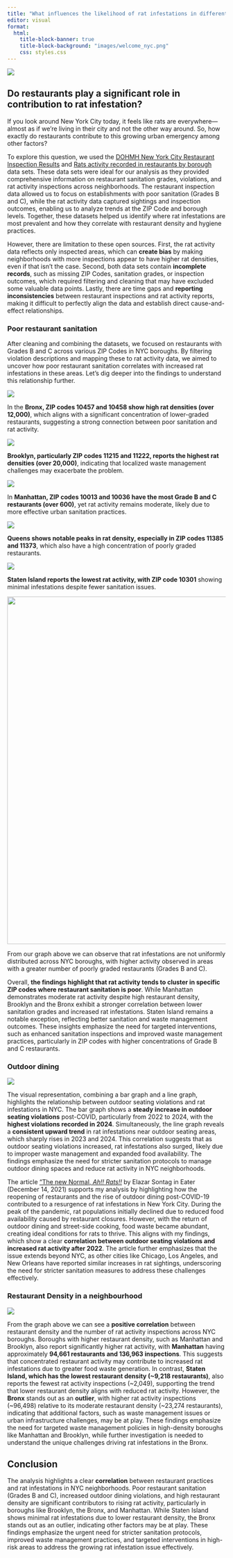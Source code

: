 ```yaml
---
title: "What influences the likelihood of rat infestations in different NYC neighborhoods?"
editor: visual
format:
  html:
    title-block-banner: true
    title-block-background: "images/welcome_nyc.png"
    css: styles.css
---
```


![](welcomerats.png)

## Do restaurants play a significant role in contribution to rat infestation?

If you look around New York City today, it feels like rats are everywhere—almost as if we’re living in their city and not the other way around. So, how exactly do restaurants contribute to this growing urban emergency among other factors?


To explore this question, we used the [DOHMH New York City Restaurant Inspection Results](https://data.cityofnewyork.us/Health/DOHMH-New-York-City-Restaurant-Inspection-Results/43nn-pn8j/data) and [Rats activity recorded in restaurants by borough](https://data.cityofnewyork.us/Health/Rats/idp8-qjf7) data sets. These data sets were ideal for our analysis as they provided comprehensive information on restaurant sanitation grades, violations, and rat activity inspections across neighborhoods. The restaurant inspection data allowed us to focus on establishments with poor sanitation (Grades B and C), while the rat activity data captured sightings and inspection outcomes, enabling us to analyze trends at the ZIP Code and borough levels. Together, these datasets helped us identify where rat infestations are most prevalent and how they correlate with restaurant density and hygiene practices.

However, there are limitation to these open sources. First, the rat activity data reflects only inspected areas, which can **create bias** by making neighborhoods with more inspections appear to have higher rat densities, even if that isn’t the case. Second, both data sets contain **incomplete records**, such as missing ZIP Codes, sanitation grades, or inspection outcomes, which required filtering and cleaning that may have excluded some valuable data points. Lastly, there are time gaps and **reporting inconsistencies** between restaurant inspections and rat activity reports, making it difficult to perfectly align the data and establish direct cause-and-effect relationships.

### Poor restaurant sanitation

After cleaning and combining the datasets, we focused on restaurants with Grades B and C across various ZIP Codes in NYC boroughs. By filtering violation descriptions and mapping these to rat activity data, we aimed to uncover how poor restaurant sanitation correlates with increased rat infestations in these areas. Let’s dig deeper into the findings to understand this relationship further.

![](Res-Bronx.png)

In the **Bronx, ZIP codes 10457 and 10458 show high rat densities (over 12,000)**, which aligns with a significant concentration of lower-graded restaurants, suggesting a strong connection between poor sanitation and rat activity.

![](Res-Brooklyn.png)

**Brooklyn, particularly ZIP codes 11215 and 11222, reports the highest rat densities (over 20,000)**, indicating that localized waste management challenges may exacerbate the problem.

![](Res-Manhattan.png)

 In **Manhattan, ZIP codes 10013 and 10036 have the most Grade B and C restaurants (over 600)**, yet rat activity remains moderate, likely due to more effective urban sanitation practices.
 
![](Res-Queens.png)

**Queens shows notable peaks in rat density, especially in ZIP codes 11385 and 11373**, which also have a high concentration of poorly graded restaurants.

![](Restaurant- statenISland.png) 

**Staten Island reports the lowest rat activity, with ZIP code 10301** showing minimal infestations despite fewer sanitation issues.

![](nyc_high_density_animation.gif){width="800px"}

From our graph above we can observe that rat infestations are not uniformly distributed across NYC boroughs, with higher activity observed in areas with a greater number of poorly graded restaurants (Grades B and C). 

Overall, **the findings highlight that rat activity tends to cluster in specific ZIP codes where restaurant sanitation is poor**. While Manhattan demonstrates moderate rat activity despite high restaurant density, Brooklyn and the Bronx exhibit a stronger correlation between lower sanitation grades and increased rat infestations. Staten Island remains a notable exception, reflecting better sanitation and waste management outcomes. These insights emphasize the need for targeted interventions, such as enhanced sanitation inspections and improved waste management practices, particularly in ZIP codes with higher concentrations of Grade B and C restaurants.

### Outdoor dining


![](Outdoor seating.png)



The visual representation, combining a bar graph and a line graph, highlights the relationship between outdoor seating violations and rat infestations in NYC. The bar graph shows a **steady increase in outdoor seating violations** post-COVID, particularly from 2022 to 2024, with the **highest violations recorded in 2024**. Simultaneously, the line graph reveals a **consistent upward trend** in rat infestations near outdoor seating areas, which sharply rises in 2023 and 2024. This correlation suggests that as outdoor seating violations increased, rat infestations also surged, likely due to improper waste management and expanded food availability. The findings emphasize the need for stricter sanitation protocols to manage outdoor dining spaces and reduce rat activity in NYC neighborhoods.

The article ["The new Normal, *Ah!! Rats!!* ](https://www.eater.com/22828594/restaurants-more-rats-pandemic) by Elazar Sontag in Eater (December 14, 2021) supports my analysis by highlighting how the reopening of restaurants and the rise of outdoor dining post-COVID-19 contributed to a resurgence of rat infestations in New York City. During the peak of the pandemic, rat populations initially declined due to reduced food availability caused by restaurant closures. However, with the return of outdoor dining and street-side cooking, food waste became abundant, creating ideal conditions for rats to thrive. This aligns with my findings, which show a clear **correlation between outdoor seating violations and increased rat activity after 2022**. The article further emphasizes that the issue extends beyond NYC, as other cities like Chicago, Los Angeles, and New Orleans have reported similar increases in rat sightings, underscoring the need for stricter sanitation measures to address these challenges effectively.

### Restaurant Density in a neighbourhood


![](Res Density.png)


From the graph above we can see a **positive correlation** between restaurant density and the number of rat activity inspections across NYC boroughs. Boroughs with higher restaurant density, such as Manhattan and Brooklyn, also report significantly higher rat activity, with **Manhattan** having approximately **94,661 restaurants and 136,963 inspections**. This suggests that concentrated restaurant activity may contribute to increased rat infestations due to greater food waste generation. In contrast, **Staten Island, which has the lowest restaurant density (~9,218 restaurants)**, also reports the fewest rat activity inspections (~2,049), supporting the trend that lower restaurant density aligns with reduced rat activity. However, the **Bronx** stands out as an **outlier**, with higher rat activity inspections (~96,498) relative to its moderate restaurant density (~23,274 restaurants), indicating that additional factors, such as waste management issues or urban infrastructure challenges, may be at play. These findings emphasize the need for targeted waste management policies in high-density boroughs like Manhattan and Brooklyn, while further investigation is needed to understand the unique challenges driving rat infestations in the Bronx.

## Conclusion

The analysis highlights a clear **correlation** between restaurant practices and rat infestations in NYC neighborhoods. Poor restaurant sanitation (Grades B and C), increased outdoor dining violations, and high restaurant density are significant contributors to rising rat activity, particularly in boroughs like Brooklyn, the Bronx, and Manhattan. While Staten Island shows minimal rat infestations due to lower restaurant density, the Bronx stands out as an outlier, indicating other factors may be at play. These findings emphasize the urgent need for stricter sanitation protocols, improved waste management practices, and targeted interventions in high-risk areas to address the growing rat infestation issue effectively.

